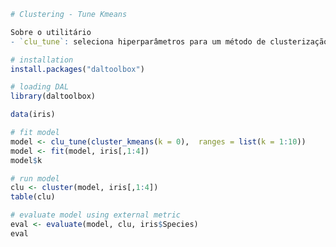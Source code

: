 
```r
# Clustering - Tune Kmeans

Sobre o utilitário
- `clu_tune`: seleciona hiperparâmetros para um método de clusterização. No exemplo, escolhe `k` para `cluster_kmeans` a partir de um intervalo.

# installation 
install.packages("daltoolbox")

# loading DAL
library(daltoolbox)  
```

```r
data(iris)
```

```r
# fit model
model <- clu_tune(cluster_kmeans(k = 0),  ranges = list(k = 1:10))
model <- fit(model, iris[,1:4])
model$k
```

```r
# run model
clu <- cluster(model, iris[,1:4])
table(clu)
```

```r
# evaluate model using external metric
eval <- evaluate(model, clu, iris$Species)
eval
```


